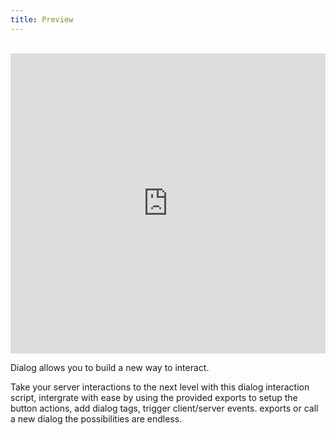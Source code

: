 ```yaml
---
title: Preview
---
```

<br />

<iframe src="https://www.youtube.com/embed/gJsx_w6-7rk?ecver=1&amp;iv_load_policy=3&amp;rel=0&amp;showinfo=0&amp;yt:stretch=16:9&amp;autohide=1&amp;color=red&amp;width=480&amp;width=540" width="100%" height="480" allowtransparency="true" frameborder="0"></iframe>

Dialog allows you to build a new way to interact.

Take your server interactions to the next level with this dialog interaction script, intergrate with ease by using the provided exports to setup the button actions, add dialog tags, trigger client/server events. exports or call a new dialog the possibilities are endless.
